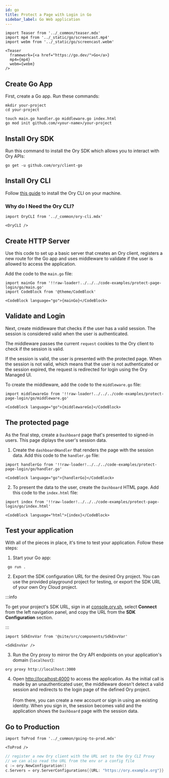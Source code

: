 ```yaml
---
id: go
title: Protect a Page with Login in Go
sidebar_label: Go Web application
---
```


```mdx-code-block
import Teaser from '../_common/teaser.mdx'
import mp4 from '../_static/go/screencast.mp4'
import webm from '../_static/go/screencast.webm'

<Teaser
  framework={<a href="https://go.dev/">Go</a>}
  mp4={mp4}
  webm={webm}
/>
```

## Create Go App

First, create a Go app. Run these commands:

```shell-session
mkdir your-project
cd your-project

touch main.go handler.go middleware.go index.html
go mod init github.com/<your-name>/your-project
```

## Install Ory SDK

Run this command to install the Ory SDK which allows you to interact with Ory APIs:

```shell-session
go get -u github.com/ory/client-go
```

## Install Ory CLI

Follow [this guide](../cli/01_installation.mdx) to install the Ory CLI on your machine.

### Why do I Need the Ory CLI?

```mdx-code-block
import OryCLI from '../_common/ory-cli.mdx'

<OryCLI />
```

## Create HTTP Server

Use this code to set up a basic server that creates an Ory client, registers a new route for the Go app and uses middleware to
validate if the user is allowed to access the application.

Add the code to the `main.go` file:

```mdx-code-block title="main.go"
import mainGo from '!!raw-loader!../../../code-examples/protect-page-login/go/main.go'
import CodeBlock from '@theme/CodeBlock'

<CodeBlock language="go">{mainGo}</CodeBlock>
```

## Validate and Login

Next, create middleware that checks if the user has a valid session. The session is considered valid when the user is
authenticated.

The middleware passes the current `request` cookies to the Ory client to check if the session is valid.

If the session is valid, the user is presented with the protected page. When the session is not valid, which means that the user
is not authenticated or the session expired, the request is redirected for login using the Ory Managed UI.

To create the middleware, add the code to the `middleware.go` file:

```mdx-code-block title="middleware.go"
import middlewareGo from '!!raw-loader!../../../code-examples/protect-page-login/go/middleware.go'

<CodeBlock language="go">{middlewareGo}</CodeBlock>
```

## The protected page

As the final step, create a `Dashboard` page that's presented to signed-in users. This page diplays the user's session data.

1. Create the `dashboardHandler` that renders the page with the session data. Add this code to the `handler.go` file:

```mdx-code-block title="handler.go"
import handlerGo from '!!raw-loader!../../../code-examples/protect-page-login/go/handler.go'

<CodeBlock language="go">{handlerGo}</CodeBlock>
```

2. To present the data to the user, create the `Dashboard` HTML page. Add this code to the `index.html` file:

```mdx-code-block title="index.html"
import index from '!!raw-loader!../../../code-examples/protect-page-login/go/index.html'

<CodeBlock language="html">{index}</CodeBlock>
```

## Test your application

With all of the pieces in place, it's time to test your application. Follow these steps:

1. Start your Go app:

```shell-session
 go run .
```

2. Export the SDK configuration URL for the desired Ory project. You can use the provided playground project for testing, or
   export the SDK URL of your own Ory Cloud project.

:::info

To get your project's SDK URL, sign in at [console.ory.sh](https://console.ory.sh/), select **Connect** from the left navigation
panel, and copy the URL from the **SDK Configuration** section.

:::

```mdx-code-block
import SdkEnvVar from '@site/src/components/SdkEnvVar'

<SdkEnvVar />
```

3. Run the Ory proxy to mirror the Ory API endpoints on your application's domain (`localhost`):

```shell-session
ory proxy http://localhost:3000
```

4. Open [http://localhost:4000](http://localhost:4000) to access the application. As the initial call is made by an
   unauthenticated user, the middleware doesn't detect a valid session and redirects to the login page of the defined Ory project.
   <br/> <br/> From there, you can create a new account or sign in using an existing identity. When you sign in, the session
   becomes valid and the application shows the `Dashboard` page with the session data.

## Go to Production

```mdx-code-block
import ToProd from '../_common/going-to-prod.mdx'

<ToProd />
```

```go
// register a new Ory client with the URL set to the Ory CLI Proxy
// we can also read the URL from the env or a config file
c := ory.NewConfiguration()
c.Servers = ory.ServerConfigurations{{URL: "https://ory.example.org"}}
```
